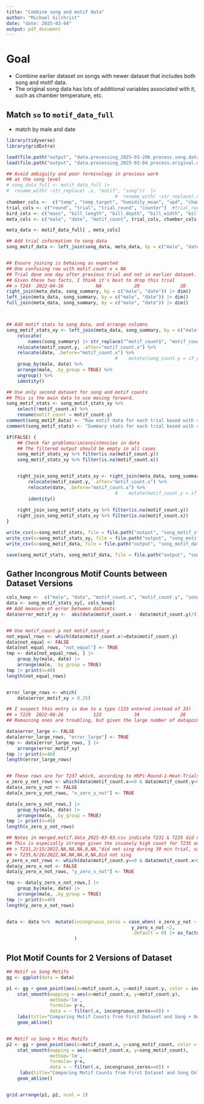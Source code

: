 ```yaml
---
title: "Combine song and motif data"
author: "Michael Gilchrist"
date: "date: 2025-03-04"
output: pdf_document
---
```


# Goal

- Combine earlier dataset on songs with newer dataset that includes both song and motif data.
- The original song data has lots of additional variables associated with it, such as chamber temperature, etc.


## Match `so` to `motif_data_full`

- match by male and date
```r
library(tidyverse)
library(gridExtra)
```

```r
load(file.path("output", "data.processing_2025-03-20b_process.song.data.Rda"), verbose = TRUE)
load(file.path("output", "data.processing_2025-03-04_process.original.motif.data.Rda"), verbose = TRUE)

## Avoid ambiguity and poor terminology in previous work
## at the song level
# song_data_full <- motif_data_full |>
#  rename_with( ~str_replace( .x, "motif", "song"))  |>
                                        #  rename_with( ~str_replace(.x, "^count", "song_count"))
chamber_cols <-  c("temp", "temp_target", "humidity_mean", "vpd", "chamber")
trial_cols <- c("round", "trial", "trial_round", "counter")  #trial_round = trial wihtin a given round of experiments
bird_cols <- c("mass", "bill_length", "bill_depth", "bill_width", "bill_date")
meta_cols <- c("male", "date", "motif_count", trial_cols, chamber_cols, bird_cols)

meta_data <- motif_data_full[ , meta_cols]

## Add trial information to song data
song_motif_data <- left_join(song_data, meta_data, by = c("male", "date"))


## Ensure joining is behaivng as expected
## One confusing row with motif.count-x = NA
## Trial done one day after previous trial and not in earlier dataset.
## Given these two facts, I think it's best to drop this trial
## > T243  2022-04-16            NA            20               20          4 
right_join(meta_data, song_summary, by = c("male", "date")) |> dim()
left_join(meta_data, song_summary, by = c("male", "date")) |> dim()
full_join(meta_data, song_summary, by = c("male", "date")) |> dim()



## Add motif stats to song_data, and arrange columns
song_motif_stats_xy <- left_join(meta_data, song_summary, by = c("male", "date")) |>
    relocate(
        names(song_summary) |> str_replace("^motif_count$", "motif_count.x") ) |> ## Move some columns to left
    relocate(motif_count.y, .after="motif_count.x") %>%
    relocate(date, .before="motif_count.x") %>%
                                        #    mutate(song_count.y = if_else(is.na(song_count.y), 0, song_count.y)) %>%
    group_by(male, date) %>%
    arrange(male, .by_group = TRUE) %>%
    ungroup() %>%
    identity() 

## Use only second dataset for song and motif counts
## This is the main data to use moving forward.
song_motif_stats <- song_motif_stats_xy %>%
    select(!motif_count.x) %>%
    rename(motif_count = motif_count.y)
comment(song_motif_data) <- "Raw motif data for each trial based with chamber informaiton added"
comment(song_motif_stats) <- "Summary stats for each trial based with chamber informaiton added, based on 'song_motif_data'"

if(FALSE) {
    ## Check for problems/inconsistencies in data
    ## The filtered output should be empty in all cases
    song_motif_stats_xy %>% filter(is.na(motif_count.y))
    song_motif_stats_xy %>% filter(is.na(motif_count.x))


    right_join_song_motif_stats_xy <- right_join(meta_data, song_summary, by = c("male", "date")) |>
        relocate(motif_count.y, .after="motif_count.x") %>%
        relocate(date, .before="motif_count.x") %>%
                                        #    mutate(motif_count.y = if_else(is.na(motif_count.y), 0, motif_count.y)) %>%
        identity()
    
    right_join_song_motif_stats_xy %>% filter(is.na(motif_count.y))
    right_join_song_motif_stats_xy %>% filter(is.na(motif_count.x))
}

write_csv(x=song_motif_stats, file = file.path("output", "song_motif_stats_2025-03-20.csv"))
write_csv(x=song_motif_stats_xy, file = file.path("output", "song_motif_stats_xy_2025-03-20.csv"))
write_csv(x=song_motif_data, file = file.path("output", "song_motif_data_2025-03-20.csv"))

save(song_motif_stats, song_motif_data, file = file.path("output", "song_motif_data_for_analysis_2025-03-20.Rda"))

```

## Gather Incongrous Motif Counts between Dataset Versions

```r

cols_keep <-  c("male", "date", "motif_count.x", "motif_count.y", "song_motif_count", "song_count", "misc_motif_count")
data <- song_motif_stats_xy[, cols_keep]
## Add measure of error between datasets
data$error_motif_xy <-  abs(data$motif_count.x - data$motif_count.y)/(1/2 * (data$motif_count.x + data$motif_count.y))


## Use motif_count.y not motif_count_y
not_equal_rows <- which(data$motif_count.x!=data$motif_count.y)
data$not_equal <- FALSE
data[not_equal_rows, "not_equal"] <- TRUE
tmp <- data[not_equal_rows, ] |>
    group_by(male, date) |>
    arrange(male, .by_group = TRUE)
tmp |> print(n=40)
length(not_equal_rows)


error_large_rows <- which(
    data$error_motif_xy > 0.25)

## I suspect this entry is due to a typo (133 entered instead of 33)
## > T229  2022-06-26           133            34               28          7                6          1.19
## Remaining ones are troubling, but given the large number of datapoints, not unexpected.

data$error_large <- FALSE
data[error_large_rows, "error_large"] <- TRUE
tmp <- data[error_large_rows, ] |> 
    arrange(error_motif_xy)
tmp |> print(n=40)
length(error_large_rows)


## These rows are for T237 which, according to HSPi-Round-1-Heat-Trials.csv, have missing count data
x_zero_y_not_rows <- which(data$motif_count.x==0 & data$motif_count.y>0)
data$x_zero_y_not <- FALSE
data[x_zero_y_not_rows, "x_zero_y_not"] <- TRUE

data[x_zero_y_not_rows,] |>
    group_by(male, date) |>
    arrange(male, .by_group = TRUE)
tmp |> print(n=40)
length(x_zero_y_not_rows)

## Notes in merged.motif.data_2025-03-03.csv indicate T231 & T235 did not sing during trial.
## This is especially strange given the insanely high count for T235 on 2022-06-26 of 425 
## > T231,2/15/2022,NA,NA,NA,0,NA,"did not sing during 30 min trial, sang before only"
## > T235,6/26/2022,NA,NA,NA,0,NA,Did not sing
y_zero_x_not_rows <- which(data$motif_count.y==0 & data$motif_count.x>0)
data$y_zero_x_not <- FALSE
data[y_zero_x_not_rows, "y_zero_x_not"] <- TRUE

tmp <- data[y_zero_x_not_rows,] |>
    group_by(male, date) |>
    arrange(male, .by_group = TRUE)
tmp |> print(n=40)
length(y_zero_x_not_rows)


data <- data %>%  mutate(incongruous_zeros = case_when( x_zero_y_not ~ 1,
                                              y_zero_x_not ~2,
                                              .default = 0) |> as_factor()
                         )


```


## Plot Motif Counts for 2 Versions of Dataset

```r


## Motif vs Song Motifs
gg <- ggplot(data = data)

p1 <- gg + geom_point(aes(x=motif_count.x, y=motif_count.y, color = incongruous_zeros)) +
    stat_smooth(mapping = aes(x=motif_count.x, y=motif_count.y),
                method='lm',
                formula= y~x,
                data = ~ filter(.x, incongruous_zeros==0)) +
    labs(title="Comparing Motif Counts from First Dataset and Song + Non-Song Motif Counts from Second Dataset") +
    geom_abline()


## Motif vs Song + Misc Motifs
p2 <- gg + geom_point(aes(x=motif_count.x, y=song_motif_count, color = incongruous_zeros)) +
    stat_smooth(mapping = aes(x=motif_count.x, y=song_motif_count),
                method='lm',
                formula= y~x,
                data = ~ filter(.x, incongruous_zeros==0)) +
     labs(title="Comparing Motif Counts from First Dataset and Song Only Motif Counts from Second Dataset") +
    geom_abline()


grid.arrange(p1, p2, ncol = 2)

```

